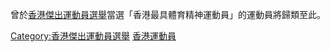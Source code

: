 曾於[[香港傑出運動員選舉|香港傑出運動員選舉]]當選「香港最具體育精神運動員」的運動員將歸類至此。

[[Category:香港傑出運動員選舉|Category:香港傑出運動員選舉]]
[[Category:香港運動員|]]